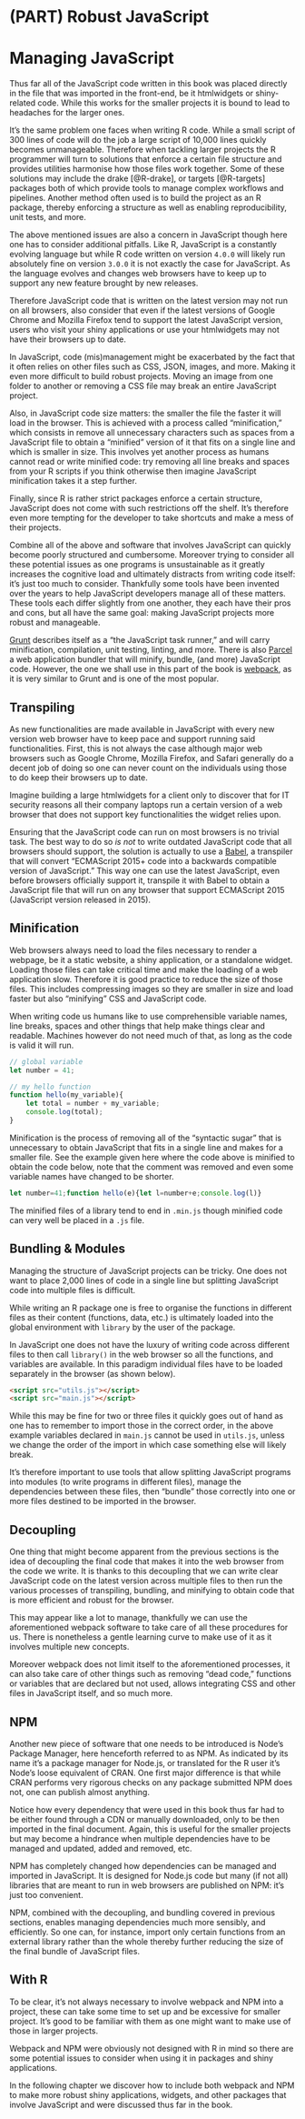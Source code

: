 # (PART) Robust JavaScript {-}

# Managing JavaScript {#webpack-intro}

Thus far all of the JavaScript code written in this book was placed directly in the file that was imported in the front-end, be it htmlwidgets or shiny-related code. While this works for the smaller projects it is bound to lead to headaches for the larger ones.

It's the same problem one faces when writing R code. While a small script of 300 lines of code will do the job a large script of 10,000 lines quickly becomes unmanageable. Therefore when tackling larger projects the R programmer will turn to solutions that enforce a certain file structure and provides utilities harmonise how those files work together. Some of these solutions may include the drake [@R-drake], or targets [@R-targets] packages both of which provide tools to manage complex workflows and pipelines. Another method often used is to build the project as an R package, thereby enforcing a structure as well as enabling reproducibility, unit tests, and more.

The above mentioned issues are also a concern in JavaScript though here one has to consider additional pitfalls. Like R, JavaScript is a constantly evolving language but while R code written on version `4.0.0` will likely run absolutely fine on version `3.0.0` it is not exactly the case for JavaScript. As the language evolves and changes web browsers have to keep up to support any new feature brought by new releases. 

Therefore JavaScript code that is written on the latest version may not run on all browsers, also consider that even if the latest versions of Google Chrome and Mozilla Firefox tend to support the latest JavaScript version, users who visit your shiny applications or use your htmlwidgets may not have their browsers up to date.

In JavaScript, code (mis)management might be exacerbated by the fact that it often relies on other files such as CSS, JSON, images, and more. Making it even more difficult to build robust projects. Moving an image from one folder to another or removing a CSS file may break an entire JavaScript project.

Also, in JavaScript code size matters: the smaller the file the faster it will load in the browser. This is achieved with a process called "minification," which consists in remove all unnecessary characters such as spaces from a JavaScript file to obtain a "minified" version of it that fits on a single line and which is smaller in size. This involves yet another process as humans cannot read or write minified code: try removing all line breaks and spaces from your R scripts if you think otherwise then imagine JavaScript minification takes it a step further.

Finally, since R is rather strict packages enforce a certain structure, JavaScript does not come with such restrictions off the shelf. It's therefore even more tempting for the developer to take shortcuts and make a mess of their projects. 

Combine all of the above and software that involves JavaScript can quickly become poorly structured and cumbersome. Moreover trying to consider all these potential issues as one programs is unsustainable as it greatly increases the cognitive load and ultimately distracts from writing code itself: it's just too much to consider. Thankfully some tools have been invented over the years to help JavaScript developers manage all of these matters. These tools each differ slightly from one another, they each have their pros and cons, but all have the same goal: making JavaScript projects more robust and manageable.

[Grunt](https://gruntjs.com/) describes itself as a "the JavaScript task runner," and will carry minification, compilation, unit testing, linting, and more. There is also [Parcel](https://parceljs.org/) a web application bundler that will minify, bundle, (and more) JavaScript code. However, the one we shall use in this part of the book is [webpack](https://webpack.js.org/), as it is very similar to Grunt and is one of the most popular.


## Transpiling {#webpack-browser}

As new functionalities are made available in JavaScript with every new version web browser have to keep pace and support running said functionalities. First, this is not always the case although major web browsers such as Google Chrome, Mozilla Firefox, and Safari generally do a decent job of doing so one can never count on the individuals using those to do keep their browsers up to date.

Imagine building a large htmlwidgets for a client only to discover that for IT security reasons all their company laptops run a certain version of a web browser that does not support key functionalities the widget relies upon.

Ensuring that the JavaScript code can run on most browsers is no trivial task. The best way to do so _is not_ to write outdated JavaScript code that all browsers should support, the solution is actually to use a [Babel](https://babeljs.io/), a transpiler that will convert "ECMAScript 2015+ code into a backwards compatible version of JavaScript." This way one can use the latest JavaScript, even before browsers officially support it, transpile it with Babel to obtain a JavaScript file that will run on any browser that support ECMAScript 2015 (JavaScript version released in 2015).

## Minification {#webpack-minification}

Web browsers always need to load the files necessary to render a webpage, be it a static website, a shiny application, or a standalone widget. Loading those files can take critical time and make the loading of a web application slow. Therefore it is good practice to reduce the size of those files. This includes compressing images so they are smaller in size and load faster but also "minifying" CSS and JavaScript code.

When writing code us humans like to use comprehensible variable names, line breaks, spaces and other things that help make things clear and readable. Machines however do not need much of that, as long as the code is valid it will run. 

```js
// global variable
let number = 41;

// my hello function
function hello(my_variable){
    let total = number + my_variable;
    console.log(total);
}
```

Minification is the process of removing all of the "syntactic sugar" that is unnecessary to obtain JavaScript that fits in a single line and makes for a smaller file. See the example given here where the code above is minified to obtain the code below, note that the comment was removed and even some variable names have changed to be shorter.

```js
let number=41;function hello(e){let l=number+e;console.log(l)}
```

The minified files of a library tend to end in `.min.js` though minified code can very well be placed in a `.js` file.

## Bundling & Modules {#webpack-structure}

Managing the structure of JavaScript projects can be tricky. One does not want to place 2,000 lines of code in a single line but splitting JavaScript code into multiple files is difficult.

While writing an R package one is free to organise the functions in different files as their content (functions, data, etc.) is ultimately loaded into the global environment with `library` by the user of the package.

In JavaScript one does not have the luxury of writing code across different files to then call `library()` in the web browser so all the functions, and variables are available. In this paradigm individual files have to be loaded separately in the browser (as shown below).

```html
<script src="utils.js"></script>
<script src="main.js"></script>
```

While this may be fine for two or three files it quickly goes out of hand as one has to remember to import those in the correct order, in the above example variables declared in `main.js` cannot be used in `utils.js`, unless we change the order of the import in which case something else will likely break.

It's therefore important to use tools that allow splitting JavaScript programs into modules (to write programs in different files), manage the dependencies between these files, then "bundle" those correctly into one or more files destined to be imported in the browser.

## Decoupling {#webpack-decouple}

One thing that might become apparent from the previous sections is the idea of decoupling the final code that makes it into the web browser from the code we write. It is thanks to this decoupling that we can write clear JavaScript code on the latest version across multiple files to then run the various processes of transpiling, 
bundling, and minifying to obtain code that is more efficient and robust for the browser.

This may appear like a lot to manage, thankfully we can use the aforementioned webpack software to take care of all these procedures for us. There is nonetheless a gentle learning curve to make use of it as it involves multiple new concepts. 

Moreover webpack does not limit itself to the aforementioned processes, it can also take care of other things such as removing "dead code," functions or variables that are declared but not used, allows integrating CSS and other files in JavaScript itself, and so much more.

## NPM {#webpack-npm}

Another new piece of software that one needs to be introduced is Node's Package Manager, here henceforth referred to as NPM. As indicated by its name it's a package manager for Node.js, or translated for the R user it's Node's loose equivalent of CRAN. One first major difference is that while CRAN performs very rigorous checks on any package submitted NPM does not, one can publish almost anything.

Notice how every dependency that were used in this book thus far had to be either found through a CDN or manually downloaded, only to be then imported in the final document. Again, this is useful for the smaller projects but may become a hindrance when multiple dependencies have to be managed and updated, added and removed, etc.

NPM has completely changed how dependencies can be managed and imported in JavaScript. It is designed for Node.js code but many (if not all) libraries that are meant to run in web browsers are published on NPM: it's just too convenient.

NPM, combined with the decoupling, and bundling covered in previous sections, enables managing dependencies much more sensibly, and efficiently. So one can, for instance, import only certain functions from an external library rather than the whole thereby further reducing the size of the final bundle of JavaScript files.

## With R {#webpack-conclude}

To be clear, it's not always necessary to involve webpack and NPM into a project, these can take some time to set up and be excessive for smaller project. It's good to be familiar with them as one might want to make use of those in larger projects.

Webpack and NPM were obviously not designed with R in mind so there are some potential issues to consider when using it in packages and shiny applications.

In the following chapter we discover how to include both webpack and NPM to make more robust shiny applications, widgets, and other packages that involve JavaScript and were discussed thus far in the book.
